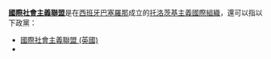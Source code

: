 '''[[國際社會主義聯盟|國際社會主義聯盟]]'''是在[[西班牙|西班牙]][[巴塞羅那|巴塞羅那]]成立的[[托洛茨基主義|托洛茨基主義]][[托洛茨基主義國際組織列表|國際組織]]，還可以指以下政黨：

* [[國際社會主義聯盟_(英國)|國際社會主義聯盟 (英國)]]
* {{tsl|en|International Socialist League (South Africa)|國際社會主義聯盟 (南非)}}

{{disambig|cat=八字以上組織機構消歧義}}